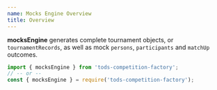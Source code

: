 ```yaml
---
name: Mocks Engine Overview
title: Overview
---
```


**mocksEngine** generates complete tournament objects, or `tournamentRecords`, as well as mock `persons`, `participants` and `matchUp` outcomes.

```js
import { mocksEngine } from 'tods-competition-factory';
// -- or --
const { mocksEngine } = require('tods-competition-factory');
```
